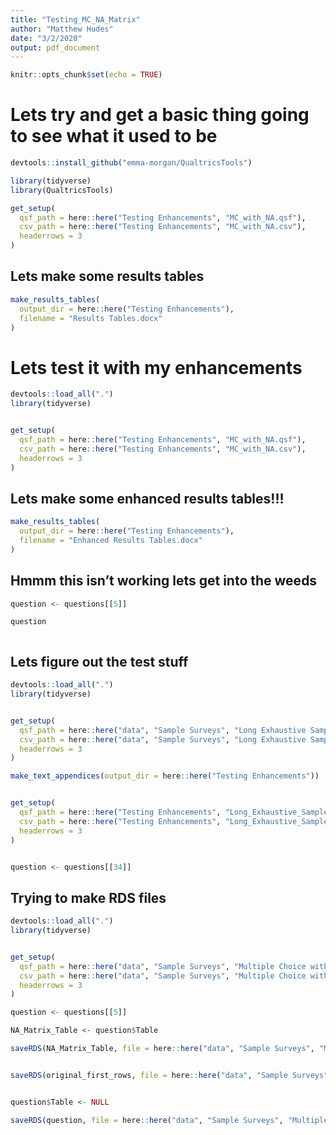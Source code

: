 ```yaml
---
title: "Testing_MC_NA_Matrix"
author: "Matthew Hudes"
date: "3/2/2020"
output: pdf_document
---
```


```r
knitr::opts_chunk$set(echo = TRUE)
```




# Lets try and get a basic thing going to see what it used to be


```r

devtools::install_github("emma-morgan/QualtricsTools")

library(tidyverse)
library(QualtricsTools)

get_setup(
  qsf_path = here::here("Testing Enhancements", "MC_with_NA.qsf"),
  csv_path = here::here("Testing Enhancements", "MC_with_NA.csv"),
  headerrows = 3
)

```

## Lets make some results tables


```r

make_results_tables(
  output_dir = here::here("Testing Enhancements"),
  filename = "Results Tables.docx"
)

```






# Lets test it with my enhancements


```r

devtools::load_all(".")
library(tidyverse)


get_setup(
  qsf_path = here::here("Testing Enhancements", "MC_with_NA.qsf"),
  csv_path = here::here("Testing Enhancements", "MC_with_NA.csv"),
  headerrows = 3
)


```




## Lets make some enhanced results tables!!!


```r

make_results_tables(
  output_dir = here::here("Testing Enhancements"),
  filename = "Enhanced Results Tables.docx"
)

```




## Hmmm this isn't working lets get into the weeds

```r

question <- questions[[5]]

question



```




## Lets figure out the test stuff


```r

devtools::load_all(".")
library(tidyverse)


get_setup(
  qsf_path = here::here("data", "Sample Surveys", "Long Exhaustive Sample Survey", "Long_Exhaustive_Sample_Survey.qsf"),
  csv_path = here::here("data", "Sample Surveys", "Long Exhaustive Sample Survey", "Long_Exhaustive_Sample_Survey.csv"),
  headerrows = 3
)

make_text_appendices(output_dir = here::here("Testing Enhancements"))


get_setup(
  qsf_path = here::here("Testing Enhancements", "Long_Exhaustive_Sample_Survey.qsf"),
  csv_path = here::here("Testing Enhancements", "Long_Exhaustive_Sample_Survey.csv"),
  headerrows = 3
)


question <- questions[[34]]

```




## Trying to make RDS files


```r


devtools::load_all(".")
library(tidyverse)


get_setup(
  qsf_path = here::here("data", "Sample Surveys", "Multiple Choice with NA", "MC_with_NA.qsf"),
  csv_path = here::here("data", "Sample Surveys", "Multiple Choice with NA", "MC_with_NA.csv"),
  headerrows = 3
)

question <- questions[[5]]

NA_Matrix_Table <- question$Table

saveRDS(NA_Matrix_Table, file = here::here("data", "Sample Surveys", "Multiple Choice with NA", "RDS", "NA_Matrix_Table.rds"))


saveRDS(original_first_rows, file = here::here("data", "Sample Surveys", "Multiple Choice with NA", "RDS", "original_first_rows.rds"))


question$Table <- NULL

saveRDS(question, file = here::here("data", "Sample Surveys", "Multiple Choice with NA", "RDS", "NA_Matrix_Question_NO_Table.rds"))



```

